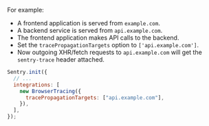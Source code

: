 For example:

- A frontend application is served from `example.com`.
- A backend service is served from `api.example.com`.
- The frontend application makes API calls to the backend.
- Set the `tracePropagationTargets` option to `['api.example.com']`.
- Now outgoing XHR/fetch requests to `api.example.com` will get the `sentry-trace` header attached.

```javascript
Sentry.init({
  // ...
  integrations: [
    new BrowserTracing({
      tracePropagationTargets: ["api.example.com"],
    }),
  ],
});
```
